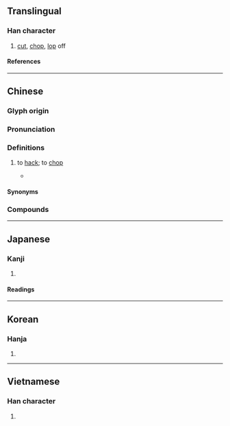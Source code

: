 {{character info}}
==Translingual==

===Han character===
{{Han char|rn=69|rad=斤|as=05|sn=9|four=12621|canj=MRHML|ids=⿰石斤}}

# [[cut]], [[chop]], [[lop]] off

====References====
{{Han ref|kx=0479.150|dkj=13548|dj=0838.120|hdz=32024.030|uh=65AB}}

----

==Chinese==
{{zh-forms|alt=斲,斵,剁-Hokkien; Teochew}}

===Glyph origin===
{{Han etym}}

===Pronunciation===
{{zh-pron
|m=zhuó
|c=zoek3
|mn=ml,tw,sg:tok/chiok
|mn-t=dog4
|mc=y
|oc=y
|ma=
|cat=v
}}

===Definitions===
{{zh-hanzi}}

# {{lb|zh|literary}} to [[hack]]; to [[chop]]
#* {{zh-x|遂 命 僕人 過 ^湘江，緣 ^染溪，斫 榛莽，焚 茅 茷，窮 山 之 高 而 止。||ref='''809''', {{w|Liu Zongyuan}}, {{w2|zh|s:始得西山宴遊記|始得西山宴遊記}}|CL}}

====Synonyms====
{{zh-dial|砍}}

===Compounds===
{{zh-der|匠石斫鼻|斫營|斫鱠|斫輪老手|斫殺|摧花斫柳|斫地|斫蜋|斫斷|斫手|斫伐|斫頭|斫鼻|斫雕為樸|斬斫}}

----

==Japanese==

===Kanji===
{{ja-kanji|grade=|rs=斤05}}

# {{rfdef|ja|sort=斤05}}

====Readings====
{{ja-readings
|on=しゃく
|kun=きる
}}

----

==Korean==

===Hanja===
{{ko-hanja|작}}

# {{rfdef|ko|sort=斤05}}

----

==Vietnamese==

===Han character===
{{vi-readings|rs=斤05|reading=[[chước]], [[trác]]}}

# {{rfdef|vi|sort=斤05}}

{{cln|vi|Han tu}}